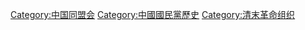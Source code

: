 [[Category:中国同盟会|Category:中国同盟会]]
[[Category:中國國民黨歷史|Category:中國國民黨歷史]]
[[Category:清末革命组织|Category:清末革命组织]]